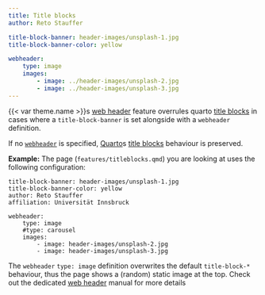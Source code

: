 ```yaml
---
title: Title blocks
author: Reto Stauffer

title-block-banner: header-images/unsplash-1.jpg
title-block-banner-color: yellow

webheader:
    type: image
    images:
        - image: ../header-images/unsplash-2.jpg
        - image: ../header-images/unsplash-3.jpg
---
```



{{< var theme.name >}}s [web header](webheader.qmd) feature overrules
quarto [title blocks](https://quarto.org/docs/authoring/title-blocks.html)
in cases where a `title-block-banner` is set alongside with a `webheader` definition.

If no [`webheader`](webheader.qmd) is specified, [Quarto]({{< var links.quarto >}})s
[title blocks](https://quarto.org/docs/authoring/title-blocks.html) behaviour
is preserved.

**Example:** The page (`features/titleblocks.qmd`) you are looking at uses the following
configuration:

```
title-block-banner: header-images/unsplash-1.jpg
title-block-banner-color: yellow
author: Reto Stauffer
affiliation: Universität Innsbruck

webheader:
    type: image
    #type: carousel
    images:
        - image: header-images/unsplash-2.jpg
        - image: header-images/unsplash-3.jpg
```

The `webheader` `type: image` definition overwrites the default `title-block-*`
behaviour, thus the page shows a (random) static image at the top. Check out
the dedicated [web header](webheader.qmd) manual for more details
